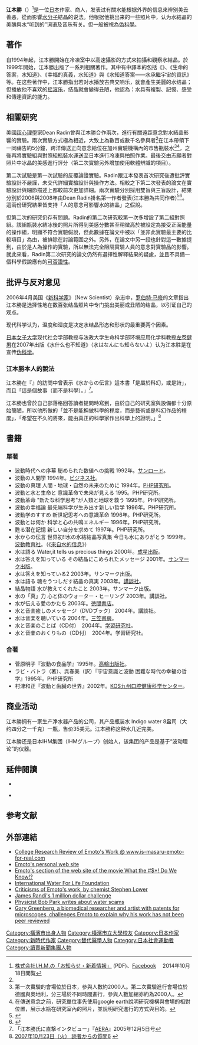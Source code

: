 {{Infobox Person
| name   = 江本勝
| image     =
| image_size     = 
| caption  = 
| birth_date  = {{birth date|1943|07|22}}
| death_date  = {{Death date and age|2014|10|17|1943|07|22}}
| birth_place = {{Flagicon|Japan}} [[大日本帝國|大日本帝國]][[橫濱市|橫濱市]]
| occupation     = 作家、商人
}}
{{japanese|japanese=江本勝|kana=えもと まさる|romaji=Emoto Masaru}}

'''江本勝'''（{{bd|1943年|7月22日|2014年|10月17日|catIdx=Emoto Masaru}}）<ref>[http://hado.com/wp2015/wp-content/uploads/2014/10/GoodbyMsaruLoveandGratitude.pdf 株式会社I.H.M.の「お知らせ・新着情報」] {{webarchive|url=https://web.archive.org/web/20141023084309/http://hado.com/wp2015/wp-content/uploads/2014/10/GoodbyMsaruLoveandGratitude.pdf |date=2014-10-23 }}(PDF)、[https://www.facebook.com/emomasa?fref=nf Facebook] {{Wayback|url=https://www.facebook.com/emomasa?fref=nf |date=20190214095304 }}　2014年10月18日閲覧</ref>是一位[[日本|日本]]作家、商人，发表过有關水能根据外界的信息來辨别美丑善恶，從而影響[[水分子|水分子]]結晶的说法。他根据他挑出来的一些照片中，认为水結晶的美醜與水“听到的”词语及音乐有关。但一般被視為[[偽科學|偽科學]]。

==著作==
自1994年起，江本勝開始在冷凍室中以高速攝影的方式來拍攝和觀察水結晶。於1999年開始，江本勝出版了一系列相關著作。其中有中譯本的包括《{{link-ja|來自水的信息|水からの伝言}}》、《生命的答案，水知道》、《幸福的真義，水知道》與《水知道答案——水承繼宇宙的資訊》等。在这些著作中，江本勝指出若对水播放古典交响乐，就會產生美麗的水结晶；但播放他不喜欢的[[摇滚乐|摇滚乐]]，结晶就會變得丑陋，他認為：水具有複製、記憶、感受和傳達資訊的能力。

==相關研究==
{{See also|超心理学}}
美國[[超心理學|超心理學]]家Dean Radin曾與江本勝合作兩次，進行有關遠距意念對水結晶影響的實驗。兩次實驗方式極為相近，大致上為數百或數千名參與者<ref name="EXPR"/>在江本帶領下一同禱告約5分鐘，跨洋傳送正向意念給位在加州實驗機構內的市售瓶裝水<ref name="EXPR">第一次實驗的會場位於日本，參與人數約2000人。第二次實驗進行會場位於德國與奧地利，分三場於不同時間進行，參與人數加總亦約為2000人。</ref><ref>在傳送意念之前，研究單位事先使用google earth說明研究機構與會場的相對位置，展示水瓶在研究室內的照片，並說明研究進行的方式與目的。</ref>，之後再將實驗組與對照組瓶裝水運送至日本進行冷凍與拍照作業。最後交由志願者對照片中冰晶的美感進行評分（第二次實驗另外增加使用軟體辨識的項目）。

第二次試驗是第一次試驗的反覆論證實驗。Radin跟江本發表首次研究後遭批評實驗設計不嚴謹，未交代詳細實驗設計與操作方法。相較之下第二次發表的論文在實驗設計與細節描述上都較前次更加詳細。兩次實驗分別採用雙盲與三盲設計，結果分別於2006與2008年由Dean Radin掛名第一作者發表(江本勝為共同作者)<ref>{{cite journal |url= http://www.explorejournal.com/article/S1550-8307(06)00327-2/fulltext |title= Double-Blind Test of the Effects of Distant Intention on Water Crystal Formation |last1= Radin |first1= Dean |last2= Hayssen |first2= Gail |last3= Emotu |first3= Masaru |last4= Kizu |first4= T |authormask3= 1 |authorlink1= Dean Radin |journal= Explore |date= September 2006 |volume= 2 |issue= 5 |pages= 408–11 |doi= 10.1016/j.explore.2006.06.004 |access-date= 2015-05-27 |archive-date= 2017-08-08 |archive-url= https://web.archive.org/web/20170808090405/http://www.explorejournal.com/article/S1550-8307%2806%2900327-2/fulltext |dead-url= no }}</ref><ref>{{citation |url= http://www.scientificexploration.org/journal/jse_22_4_radin.pdf |last1= Radin |first1= Dean |last2= Lund |first2= Nancy |last3= Emoto |first3= M |last4= Kizu |first4= T |authormask3= 1 |year= 2008 |title= Effects of distant intention on water crystal formation: A triple-blind replication |journal= [[Journal_of_Scientific_Exploration|Journal of Scientific Exploration]] |volume= 22 |issue= 4 |pages= 481–93 |authorlink1= Dean Radin |accessdate= 2015-05-27 |archive-date= 2015-02-06 |archive-url= https://web.archive.org/web/20150206151823/http://www.scientificexploration.org/journal/jse_22_4_radin.pdf |dead-url= no }}</ref>。這兩份研究結果皆支持「人的意念可影響水的結晶」之假說。

但第二次的研究仍存有問題。Radin的第二次研究較第一次多增設了第二組對照組。該組瓶裝水結冰後的照片所得到美感分數甚至稍微高於被設定為接受正面能量的操作組，明顯不符合實驗假說，但此數據在論文中被以「並非此實驗最主要的比較項目」為由，被排除在討論範圍之外。另外，在論文中另一段也針對這一數據提到，由於是人為操作的實驗，所以無法完全阻隔實驗人員的意念對實驗品的影響。就此來看，Radin第二次研究的論文仍然有選擇性解釋結果的疑慮，並且不具備一個科學假說應有的[[可否證性|可否證性]]。

==批评与反对意见==
2006年4月美国《[[新科学家|新科学家]]》（New Scientist）杂志中，[[罗伯特·马修|罗伯特·马修]]的文章指出江本勝是选择性地在数百张结晶照片中专门挑出美丽或丑陋的结晶，以引证自己的观点。

现代科学认为，温度和湿度是决定水结晶形态和形状的最重要两个因素。

[[日本女子大学|日本女子大学]]现代社会学部教授与法政大学生命科学部环境应用化学科教授[[左卷健男|左卷健男]]在2007年出版《水什么也不知道》（水はなんにも知らないよ）认为江本胜是在宣传[[伪科学|伪科学]]。

===江本勝本人的說法===
江本勝在『{{Link-jp|AERA|AERA}}』的訪問中曾表示《水からの伝言》這本書「是屬於科幻，或是詩」，而且「這是個故事（而不是科學）。」<ref>「江本勝氏に直撃インタビュー」『[[AERA|AERA]]』2005年12月5日号</ref>。

江本勝也曾於自己部落格回答讀者提問時寫到，由於自己的研究室與設備都十分原始簡陋，所以他所做的「並不是能稱做科學的程度，而是藝術或是科幻作品的程度」，「希望在不久的將來，能由真正的科學家作出科學上的證明。」<ref>[http://www.masaru-emoto.net/newemoto2/index200710.html 2007年10月23日（火） 読者からの質問6] {{webarchive|url=https://web.archive.org/web/20150524011218/http://www.masaru-emoto.net/newemoto2/index200710.html |date=2015年5月24日 }}</ref>

==書籍==
===單著===
*波動時代への序幕 秘められた数値への挑戦  1992年。[[サンロード|サンロード]]。
*波動の人間学  1994年。[[ビジネス社|ビジネス社]]。
*波動の真理 人間・地球・自然の未来のために  1994年。[[PHP研究所|PHP研究所]]。
*波動と水と生命と 意識革命で未来が見える  1995。PHP研究所。
*波動革命 "新たな科学思考"が人類と地球を救う  1995年。PHP研究所。
*波動の幸福論 最先端科学が生み出す新しい哲学  1996年。PHP研究所。
*波動学のすすめ 新世紀思考への意識革命  1996年。PHP研究所。
*波動とは何か 科学と心の共鳴エネルギー  1996年。PHP研究所。
*甦る潜在記憶 新しい自分を求めて  1997年。PHP研究所。 
*水からの伝言 世界初!!水の氷結結晶写真集 今日も水にありがとう  1999年。[[波動教育社|波動教育社]]。（《[[來自水的信息|來自水的信息]]》）
*水は語る Water,it tells us precious things  2000年。[[成星出版|成星出版]]。 
*水は答えを知っている その結晶にこめられたメッセージ  2001年。[[サンマーク出版|サンマーク出版]]。
*水は答えを知っている2  2003年。サンマーク出版。
*水は語る 魂をうつしだす結晶の真実  2003年。[[講談社|講談社]]。
*結晶物語 水が教えてくれたこと  2003年。サンマーク出版。
*水の「真」力 心と体のウォーター・ヒーリング  2003年。講談社。 
*水が伝える愛のかたち  2003年。[[徳間書店|徳間書店]]。
*水と音楽癒しのメッセージ（DVDブック）  2004年。講談社。
*水は音楽を聴いている  2004年。[[三笠書房|三笠書房]]。 
*水と音楽のことば（CD付）　2004年。[[学習研究社|学習研究社]]。 
*水と音楽のおくりもの（CD付）　2004年。学習研究社。

===合著===
*菅原明子『波動の食品学』1995年。[[高輪出版社|高輪出版社]]。
*ラビ・バトラ（著）、呉春美（訳）『宇宙意識と波動 困難な時代の幸福の哲学』1995年。PHP研究所
*村津和正『波動と歯臓の世界』2002年。[[KOS九州口腔健康科学センター|KOS九州口腔健康科学センター]]。

== 商业活动 ==
江本勝拥有一家生产净水器产品的公司，其产品瓶装水 Indigo water 8盎司（大约四分之一千克）一瓶，售价35美元。江本勝称这种水几近完美。

江本勝还是日本IHM集团（IHMグループ）创始人，该集团的产品是基于“波动理论”的仪器。

== 延伸閱讀 ==
* {{cite web en
  | last =Sheridan
  | first =Patricia
  | title =Masaru Emoto
  | publisher =Pittsburgh Post-Gazette
  | date =September 26, 2005
  | url =http://www.post-gazette.com/pg/05269/577778.stm
  | accessdate =2007-05-19
  | archive-date =2011-06-29
  | archive-url =https://web.archive.org/web/20110629030032/http://www.post-gazette.com/pg/05269/577778.stm
  | dead-url =no
  }}

* {{cite web en
  | last =Zander
  | first =Carly
  | title =Global Water Guru Considers Research Center in Big Bear, Says the Native Voices Foundation
  | publisher =Send2Press
  | date =October 13, 2005
  | url =http://www.send2press.com/newswire/2005-10-1013-003.shtml
  | accessdate =2007-05-20
  | archive-date =2014-11-06
  | archive-url =https://web.archive.org/web/20141106164917/https://www.send2press.com/newswire/2005-10-1013-003.shtml
  | dead-url =no
  }}

== 参考文献 ==
{{Reflist|2}}

==外部連結==
{{Sisterlinks|Masaru Emoto}}
*[https://web.archive.org/web/20190504023842/http://is-masaru-emoto-for-real.com/ College Research Review of Emoto's Work @ www.is-masaru-emoto-for-real.com]
*[http://www.masaru-emoto.net/ Emoto's personal web site] {{Wayback|url=http://www.masaru-emoto.net/ |date=20031220110618 }}
*[http://whatthebleep.com/crystals/ Emoto's section of the web site of the movie What the #$*! Do We Know!?] {{Wayback|url=http://whatthebleep.com/crystals/ |date=20130605140853 }}
*[http://www.internationalwaterforlifefoundation.org/Index.htm International Water For Life Foundation] {{Wayback|url=http://www.internationalwaterforlifefoundation.org/Index.htm |date=20070914183306 }}
*[http://www.chem1.com/CQ/clusqk.html#EMOTO Criticisms of Emoto's work, by chemist Stephen Lower] {{Wayback|url=http://www.chem1.com/CQ/clusqk.html#EMOTO |date=20210415075622 }}
*[http://www.randi.org/jr/052303.html James Randi's 1 million dollar challenge] {{Wayback|url=http://www.randi.org/jr/052303.html |date=20120709034412 }}
*[http://bobpark.physics.umd.edu/WN06/wn022406.html Physicist Bob Park writes about water scams] {{Wayback|url=http://bobpark.physics.umd.edu/WN06/wn022406.html |date=20060718134302 }}
*[http://www.mauinews.com/story.aspx?id=16702 Gary Greenberg, a biomedical researcher and artist with patents for microscopes, challenges Emoto to explain why his work has not been peer reviewed] {{Wayback|url=http://www.mauinews.com/story.aspx?id=16702 |date=20071204062926 }}

{{Authority control}}
{{DEFAULTSORT:Emoto Masaru}}
[[Category:橫濱市出身人物|Category:橫濱市出身人物]]
[[Category:橫濱市立大學校友|Category:橫濱市立大學校友]]
[[Category:日本作家|Category:日本作家]]
[[Category:新時代作家|Category:新時代作家]]
[[Category:替代醫學人物|Category:替代醫學人物]]
[[Category:日本社會運動者|Category:日本社會運動者]]
[[Category:讀賣新聞集團人物|Category:讀賣新聞集團人物]]